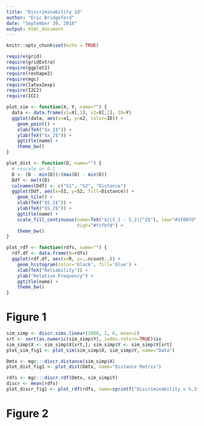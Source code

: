 ```yaml
---
title: "Discriminability 1d"
author: "Eric Bridgeford"
date: "September 30, 2018"
output: html_document
---
```


```r
knitr::opts_chunk$set(echo = TRUE)
```

```r
require(grid)
require(gridExtra)
require(ggplot2)
require(reshape2)
require(mgc)
require(latex2exp)
require(I2C2)
require(ICC)
```

```r
plot_sim <- function(X, Y, name="") {
  data <- data.frame(x1=X[,1], x2=X[,2], ID=Y)
  ggplot(data, aes(x=x1, y=x2, color=ID)) +
    geom_point() +
    xlab(TeX("$x_1$")) +
    ylab(TeX("$x_2$")) +
    ggtitle(name) +
    theme_bw()
}

plot_dist <- function(D, name="") {
  # rescale on 0-1
  D <- (D - min(D))/(max(D) - min(D))
  Ddf <- melt(D)
  colnames(Ddf) <- c("S1", "S2", "Distance")
  ggplot(Ddf, aes(x=S1, y=S2, fill=Distance)) +
    geom_tile() +
    xlab(TeX("$S_1$")) +
    ylab(TeX("$S_2$")) +
    ggtitle(name) +
    scale_fill_continuous(name=TeX("$||S_1 - S_2||^2$"), low="#3f007d",
                          high="#fcfbfd") +
    theme_bw()
}

plot_rdf <- function(rdfs, name="") {
  rdf.df <- data.frame(R=rdfs)
  ggplot(rdf.df, aes(x=R, y=..ncount..)) +
    geom_histogram(color='black', fill='blue') +
    xlab(TeX("Reliability")) +
    ylab("Relative Frequency") +
    ggtitle(name) +
    theme_bw()
}
```

# Figure 1

```r
sim_simp <- discr.sims.linear(1000, 2, 6, mean=2)
srt <- sort(as.numeric(sim_simp$Y), index.return=TRUE)$ix
sim_simp$X <- sim_simp$X[srt,]; sim_simp$Y <- sim_simp$Y[srt]
plot_sim_fig1 <- plot_sim(sim_simp$X, sim_simp$Y, name="Data")

Dmtx <- mgc:::discr.distance(sim_simp$X)
plot_dist_fig1 <- plot_dist(Dmtx, name="Distance Matrix")

rdfs <- mgc:::discr.rdf(Dmtx, sim_simp$Y)
discr <- mean(rdfs)
plot_discr_fig1 <- plot_rdf(rdfs, name=sprintf("Discriminability = %.3f", discr))
```

# Figure 2

```r

```
